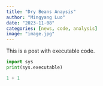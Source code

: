 ```yaml
---
title: "Dry Beans Anaysis"
author: "Mingyang Luo"
date: "2023-11-08"
categories: [news, code, analysis]
image: "image.jpg"
---
```


This is a post with executable code.

```python
import sys
print(sys.executable)
```

```python
1 + 1
```

```python

```
